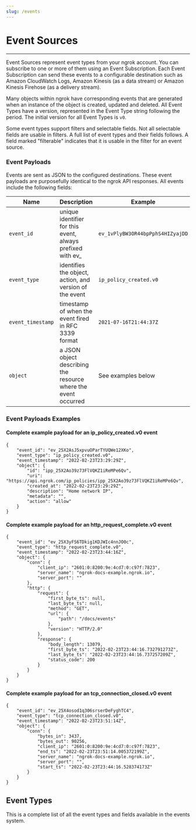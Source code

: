 ```yaml
---
slug: /events
---
```



# Event Sources
---------------

Event Sources represent event types from your ngrok account. You can subscribe to one or more of them using an Event Subscription. Each Event Subscription can send these events to a configurable destination such as Amazon CloudWatch Logs, Amazon Kinesis (as a data stream) or Amazon Kinesis Firehose (as a delivery stream).

Many objects within ngrok have corresponding events that are generated when an instance of the object is created, updated and deleted. All Event Types have a version, represented in the Event Type string following the period. The initial version for all Event Types is `v0`.

Some event types support filters and selectable fields. Not all selectable fields are usable in filters. A full list of event types and their fields follows. A field marked "filterable" indicates that it is usable in the filter for an event source.

### Event Payloads

Events are sent as JSON to the configured destinations. These event payloads are purposefully identical to the ngrok API responses. All events include the following fields:

| Name | Description | Example |
| --- | --- | --- |
| `event_id` | unique identifier for this event, always prefixed with ev_ | `ev_1vPlyBW3OR44bpPphS4HIZyajDD` |
| `event_type` | identifies the object, action, and version of the event | `ip_policy_created.v0` |
| `event_timestamp` | timestamp of when the event fired in RFC 3339 format | `2021-07-16T21:44:37Z` |
| `object` | a JSON object describing the resource where the event occurred | See examples below |

### Event Payloads Examples

#### Complete example payload for an ip\_policy\_created.v0 event

    {
        "event_id": "ev_25X2AsJ5xpvuOParTYUQWe12XKo",
        "event_type": "ip_policy_created.v0",
        "event_timestamp": "2022-02-23T23:29:29Z",
        "object": {
            "id": "ipp_25X2Ao39z73FlVQKZ1iReMPe6Qv",
            "uri": "https://api.ngrok.com/ip_policies/ipp_25X2Ao39z73FlVQKZ1iReMPe6Qv",
            "created_at": "2022-02-23T23:29:29Z",
            "description": "Home network IP",
            "metadata": "",
            "action": "allow"
        }
    }

#### Complete example payload for an http\_request\_complete.v0 event

    {
        "event_id": "ev_25X3yFS6TDkig1KDJWIc4nnJO0c",
        "event_type": "http_request_complete.v0",
        "event_timestamp": "2022-02-23T23:44:16Z",
        "object": {
            "conn": {
                "client_ip": "2601:0:8200:9e:4cd7:0:c97f:7823",
                "server_name": "ngrok-docs-example.ngrok.io",
                "server_port": ""
            },
            "http": {
                "request": {
                    "first_byte_ts": null,
                    "last_byte_ts": null,
                    "method": "GET",
                    "url": {
                        "path": "/docs/events"
                    },
                    "version": "HTTP/2.0"
                },
                "response": {
                    "body_length": 13079,
                    "first_byte_ts": "2022-02-23T23:44:16.732791273Z",
                    "last_byte_ts": "2022-02-23T23:44:16.737257209Z",
                    "status_code": 200
                }
            }
        }
    }

#### Complete example payload for an tcp\_connection\_closed.v0 event

    {
        "event_id": "ev_25X4osod1q306srserDeFyghTC4",
        "event_type": "tcp_connection_closed.v0",
        "event_timestamp": "2022-02-23T23:51:14Z",
        "object": {
            "conn": {
                "bytes_in": 3437,
                "bytes_out": 90256,
                "client_ip": "2601:0:8200:9e:4cd7:0:c97f:7823",
                "end_ts": "2022-02-23T23:51:14.005372199Z",
                "server_name": "ngrok-docs-example.ngrok.io",
                "server_port": "",
                "start_ts": "2022-02-23T23:44:16.528374173Z"
            }
        }
    }

<EventTable /> 

## Event Types

This is a complete list of all the event types and fields available in the events system.

<EventImports />
